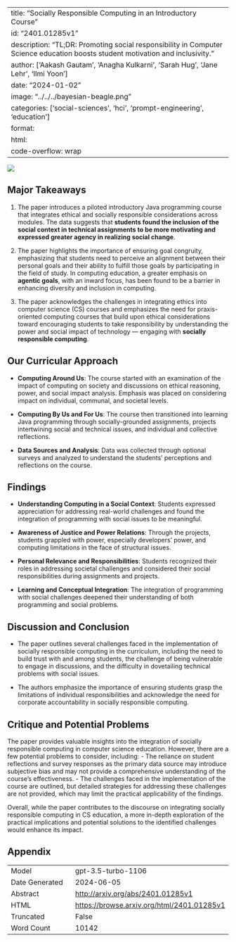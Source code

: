 
---
title: "Socially Responsible Computing in an Introductory Course"
id: "2401.01285v1"
description: "TL;DR: Promoting social responsibility in Computer Science education boosts student motivation and inclusivity."
author: ['Aakash Gautam', 'Anagha Kulkarni', 'Sarah Hug', 'Jane Lehr', 'Ilmi Yoon']
date: "2024-01-02"
image: "../../../bayesian-beagle.png"
categories: ['social-sciences', 'hci', 'prompt-engineering', 'education']
format:
  html:
    code-overflow: wrap
---

![](../../../bayesian-beagle.png)

## Major Takeaways

1. The paper introduces a piloted introductory Java programming course that integrates ethical and socially responsible considerations across modules. The data suggests that **students found the inclusion of the social context in technical assignments to be more motivating and expressed greater agency in realizing social change**.

2. The paper highlights the importance of ensuring goal congruity, emphasizing that students need to perceive an alignment between their personal goals and their ability to fulfill those goals by participating in the field of study. In computing education, a greater emphasis on **agentic goals**, with an inward focus, has been found to be a barrier in enhancing diversity and inclusion in computing.

3. The paper acknowledges the challenges in integrating ethics into computer science (CS) courses and emphasizes the need for praxis-oriented computing courses that build upon ethical considerations toward encouraging students to take responsibility by understanding the power and social impact of technology — engaging with **socially responsible computing**.

## Our Curricular Approach

- **Computing Around Us**: The course started with an examination of the impact of computing on society and discussions on ethical reasoning, power, and social impact analysis. Emphasis was placed on considering impact on individual, communal, and societal levels.

- **Computing By Us and For Us**: The course then transitioned into learning Java programming through socially-grounded assignments, projects intertwining social and technical issues, and individual and collective reflections. 

- **Data Sources and Analysis**: Data was collected through optional surveys and analyzed to understand the students' perceptions and reflections on the course.

## Findings

- **Understanding Computing in a Social Context**: Students expressed appreciation for addressing real-world challenges and found the integration of programming with social issues to be meaningful.

- **Awareness of Justice and Power Relations**: Through the projects, students grappled with power, especially developers’ power, and computing limitations in the face of structural issues.

- **Personal Relevance and Responsibilities**: Students recognized their roles in addressing societal challenges and considered their social responsibilities during assignments and projects.

- **Learning and Conceptual Integration**: The integration of programming with social challenges deepened their understanding of both programming and social problems.

## Discussion and Conclusion

- The paper outlines several challenges faced in the implementation of socially responsible computing in the curriculum, including the need to build trust with and among students, the challenge of being vulnerable to engage in discussions, and the difficulty in dovetailing technical problems with social issues.

- The authors emphasize the importance of ensuring students grasp the limitations of individual responsibilities and acknowledge the need for corporate accountability in socially responsible computing.

## Critique and Potential Problems

The paper provides valuable insights into the integration of socially responsible computing in computer science education. However, there are a few potential problems to consider, including:
- The reliance on student reflections and survey responses as the primary data source may introduce subjective bias and may not provide a comprehensive understanding of the course's effectiveness.
- The challenges faced in the implementation of the course are outlined, but detailed strategies for addressing these challenges are not provided, which may limit the practical applicability of the findings.

Overall, while the paper contributes to the discourse on integrating socially responsible computing in CS education, a more in-depth exploration of the practical implications and potential solutions to the identified challenges would enhance its impact.

## Appendix

|          |          |
|----------|----------|
| Model     | gpt-3.5-turbo-1106       |
| Date Generated     | 2024-06-05       |
| Abstract | [http://arxiv.org/abs/2401.01285v1](http://arxiv.org/abs/2401.01285v1)        |
| HTML     | [https://browse.arxiv.org/html/2401.01285v1](https://browse.arxiv.org/html/2401.01285v1)       |
| Truncated       | False       |
| Word Count       | 10142       |
